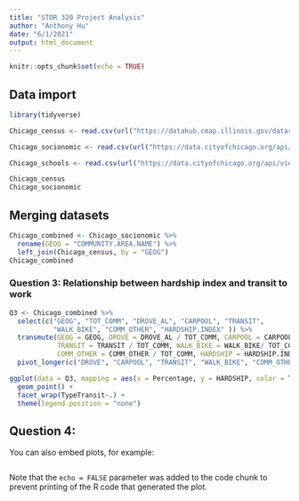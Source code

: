 ```yaml
---
title: "STOR 320 Project Analysis"
author: "Anthony Hu"
date: "6/1/2021"
output: html_document
---
```


```r
knitr::opts_chunk$set(echo = TRUE)
```


## Data import 
```r
library(tidyverse)
```

```r
Chicago_census <- read.csv(url("https://datahub.cmap.illinois.gov/dataset/1d2dd970-f0a6-4736-96a1-3caeb431f5e4/resource/8c4e096e-c90c-4bef-9cf1-9028d094296e/download/ReferenceCCAProfiles20142018.csv"))

Chicago_socionomic <- read.csv(url("https://data.cityofchicago.org/api/views/kn9c-c2s2/rows.csv"))

Chicago_schools <- read.csv(url("https://data.cityofchicago.org/api/views/9xs2-f89t/rows.csv"))

Chicago_census
Chicago_socionomic

```
## Merging datasets

```r
Chicago_combined <- Chicago_socionomic %>%
  rename(GEOG = "COMMUNITY.AREA.NAME") %>%
  left_join(Chicago_census, by = "GEOG")
Chicago_combined

```
### Question 3: Relationship between hardship index and transit to work

```r
Q3 <- Chicago_combined %>%
  select(c("GEOG", "TOT_COMM", "DROVE_AL", "CARPOOL", "TRANSIT", 
           "WALK_BIKE", "COMM_OTHER", "HARDSHIP.INDEX" )) %>%
  transmute(GEOG = GEOG, DROVE = DROVE_AL / TOT_COMM, CARPOOL = CARPOOL / TOT_COMM, 
            TRANSIT = TRANSIT / TOT_COMM, WALK_BIKE = WALK_BIKE/ TOT_COMM, 
            COMM_OTHER = COMM_OTHER / TOT_COMM, HARDSHIP = HARDSHIP.INDEX) %>%
  pivot_longer(c("DROVE", "CARPOOL", "TRANSIT", "WALK_BIKE", "COMM_OTHER"), names_to = "TypeTransit", values_to = "Percentage")

ggplot(data = Q3, mapping = aes(x = Percentage, y = HARDSHIP, color = TypeTransit)) +
  geom_point() +
  facet_wrap(TypeTransit~.) + 
  theme(legend.position = "none") 
```
## Question 4: 

You can also embed plots, for example:

```r

```

Note that the `echo = FALSE` parameter was added to the code chunk to prevent printing of the R code that generated the plot.
